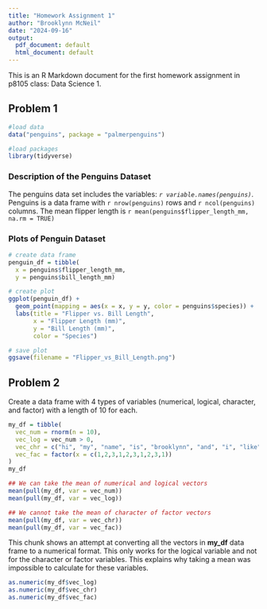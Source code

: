 ```yaml
---
title: "Homework Assignment 1"
author: "Brooklynn McNeil"
date: "2024-09-16"
output:
  pdf_document: default
  html_document: default
---
```


This is an R Markdown document for the first homework assignment in p8105 class: Data Science 1.

## Problem 1

```r
#load data
data("penguins", package = "palmerpenguins")

#load packages
library(tidyverse)
```

### Description of the Penguins Dataset

The penguins data set includes the variables:  *`r variable.names(penguins)`*. 
Penguins is a data frame with `r nrow(penguins)` rows and `r ncol(penguins)` columns. 
The mean flipper length is `r mean(penguins$flipper_length_mm, na.rm = TRUE)`

### Plots of Penguin Dataset
```r
# create data frame
penguin_df = tibble(
  x = penguins$flipper_length_mm,
  y = penguins$bill_length_mm)

# create plot
ggplot(penguin_df) + 
  geom_point(mapping = aes(x = x, y = y, color = penguins$species)) +
  labs(title = "Flipper vs. Bill Length",
       x = "Flipper Length (mm)",
       y = "Bill Length (mm)",
       color = "Species")

# save plot
ggsave(filename = "Flipper_vs_Bill_Length.png")
```
## Problem 2

Create a data frame with 4 types of variables (numerical, logical, character, and factor) with a length of 10 for each.

``` r
my_df = tibble(
  vec_num = rnorm(n = 10),
  vec_log = vec_num > 0,
  vec_chr = c("hi", "my", "name", "is", "brooklynn", "and", "i", "like", "yummy","pasta"),
  vec_fac = factor(x = c(1,2,3,1,2,3,1,2,3,1))
)
my_df

## We can take the mean of numerical and logical vectors
mean(pull(my_df, var = vec_num))
mean(pull(my_df, var = vec_log))

## We cannot take the mean of character of factor vectors
mean(pull(my_df, var = vec_chr))
mean(pull(my_df, var = vec_fac))
```
This chunk shows an attempt at converting all the vectors in **my_df** data frame to a numerical format. This only works for the logical variable and not for the character or factor variables. This explains why taking a mean was impossible to calculate for these variables.

```r

as.numeric(my_df$vec_log)
as.numeric(my_df$vec_chr)
as.numeric(my_df$vec_fac)

```

